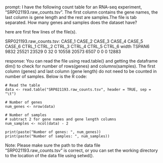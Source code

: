 prompt:
I have the following count table for an RNA-seq experiment, "SRP021193.raw_counts.tsv". The first column contains the gene names, the last column is gene length and the rest are samples.The file is tab separated. How many genes and samples does the dataset have?

here are first few lines of the file(s).

SRP021193.raw_counts.tsv:
CASE_1	CASE_2	CASE_3	CASE_4	CASE_5	CASE_6	CTRL_1	CTRL_2	CTRL_3	CTRL_4	CTRL_5	CTRL_6	width
TSPAN6	9832	25521	23529	0	32	0	10558	20573	6507	0	0	0	12883


response:
You can read the file using read.table() and getting the dataframe dim() to check for number of rows(genes) and columns(samples). The first column (genes) and last column (gene length) do not need to be counted in number of samples. Below is the R code:

```
# Read the table
data <- read.table("SRP021193.raw_counts.tsv", header = TRUE, sep = "\t")

# Number of genes
num_genes <- nrow(data)

# Number of samples 
# subtract 2 for gene names and gene length columns
num_samples <- ncol(data) - 2

print(paste("Number of genes: ", num_genes))
print(paste("Number of samples: ", num_samples))
```
Note: Please make sure the path to the data file "SRP021193.raw_counts.tsv" is correct, or you can set the working directory to the location of the data file using setwd().
